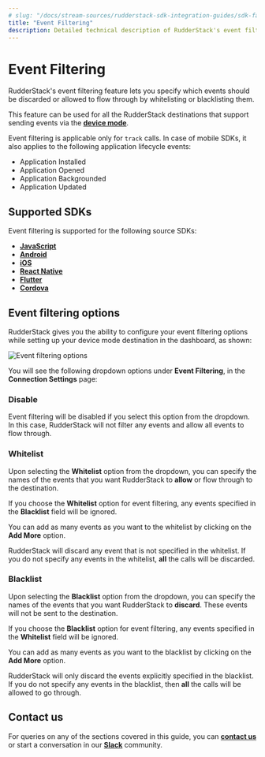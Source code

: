 ```yaml
---
# slug: "/docs/stream-sources/rudderstack-sdk-integration-guides/sdk-faqs"
title: "Event Filtering"
description: Detailed technical description of RudderStack's event filtering feature.
---
```


# Event Filtering

RudderStack's event filtering feature lets you specify which events should be discarded or allowed to flow through by whitelisting or blacklisting them.

This feature can be used for all the RudderStack destinations that support sending events via the [**device mode**](https://rudderstack.com/docs/connections/rudderstack-connection-modes/#device-mode).

<div class="infoBlock">

Event filtering is applicable only for <code class="inline-code">track</code> calls. In case of mobile SDKs, it also applies to the following application lifecycle events:
  <ul>
    <li>Application Installed</li>
    <li>Application Opened</li>
    <li>Application Backgrounded</li>
    <li>Application Updated</li>
  </ul>
</div>

## Supported SDKs

Event filtering is supported for the following source SDKs:

- [**JavaScript**](https://rudderstack.com/docs/stream-sources/rudderstack-sdk-integration-guides/rudderstack-javascript-sdk/)
- [**Android**](https://rudderstack.com/docs/stream-sources/rudderstack-sdk-integration-guides/rudderstack-android-sdk/)
- [**iOS**](https://rudderstack.com/docs/stream-sources/rudderstack-sdk-integration-guides/rudderstack-ios-sdk/)
- [**React Native**](https://rudderstack.com/docs/stream-sources/rudderstack-sdk-integration-guides/rudderstack-react-native-sdk/)
- [**Flutter**](https://rudderstack.com/docs/stream-sources/rudderstack-sdk-integration-guides/rudderstack-flutter-sdk/)
- [**Cordova**](https://rudderstack.com/docs/stream-sources/rudderstack-sdk-integration-guides/rudderstack-cordova-sdk/)

## Event filtering options

RudderStack gives you the ability to configure your event filtering options while setting up your device mode destination in the dashboard, as shown:

<img src="../../assets/event-stream-sources/rudderstack-event-filtering.png" alt="Event filtering options" />

You will see the following dropdown options under **Event Filtering**, in the **Connection Settings** page:

### Disable

Event filtering will be disabled if you select this option from the dropdown. In this case, RudderStack will not filter any events and allow all events to flow through.

### Whitelist

Upon selecting the **Whitelist** option from the dropdown, you can specify the names of the events that you want RudderStack to **allow** or flow through to the destination. 

<div class="infoBlock">

If you choose the <strong>Whitelist</strong> option for event filtering, any events specified in the <strong>Blacklist</strong> field will be ignored.
</div>

You can add as many events as you want to the whitelist by clicking on the **Add More** option.

<div class="warningBlock">

RudderStack will discard any event that is not specified in the whitelist. If you do not specify any events in the whitelist, <strong>all</strong> the calls will be discarded.
</div>

### Blacklist

Upon selecting the **Blacklist** option from the dropdown, you can specify the names of the events that you want RudderStack to **discard**. These events will not be sent to the destination.

<div class="infoBlock">

If you choose the <strong>Blacklist</strong> option for event filtering, any events specified in the <strong>Whitelist</strong> field will be ignored.
</div>

You can add as many events as you want to the blacklist by clicking on the **Add More** option.

<div class="warningBlock">

RudderStack will only discard the events explicitly specified in the blacklist. If you do not specify any events in the blacklist, then <strong>all</strong> the calls will be allowed to go through.
</div>

## Contact us

For queries on any of the sections covered in this guide, you can [**contact us**](mailto:%20docs@rudderstack.com) or start a conversation in our [**Slack**](https://rudderstack.com/join-rudderstack-slack-community) community.
